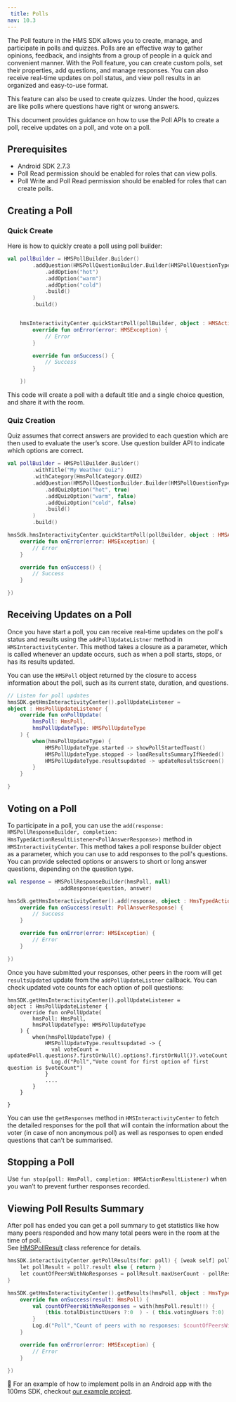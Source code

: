 ```yaml
---
 title: Polls
nav: 10.3
---
```


The Poll feature in the HMS SDK allows you to create, manage, and participate in polls and quizzes. Polls are an effective way to gather opinions, feedback, and insights from a group of people in a quick and convenient manner. With the Poll feature, you can create custom polls, set their properties, add questions, and manage responses. You can also receive real-time updates on poll status, and view poll results in an organized and easy-to-use format.

This feature can also be used to create quizzes. Under the hood, quizzes are like polls where questions have right or wrong answers.

This document provides guidance on how to use the Poll APIs to create a poll, receive updates on a poll, and vote on a poll.


## Prerequisites

- Android SDK 2.7.3
- Poll Read permission should be enabled for roles that can view polls.
- Poll Write and Poll Read permission should be enabled for roles that can create polls.

## Creating a Poll

### Quick Create

Here is how to quickly create a poll using poll builder:

```kotlin
val pollBuilder = HMSPollBuilder.Builder()
        .addQuestion(HMSPollQuestionBuilder.Builder(HMSPollQuestionType.singleChoice)
            .addOption("hot")
            .addOption("warm")
            .addOption("cold")
            .build()
        )
        .build()


    hmsInteractivityCenter.quickStartPoll(pollBuilder, object : HMSActionResultListener {
        override fun onError(error: HMSException) {
            // Error
        }

        override fun onSuccess() {
            // Success
        }

    })
```

This code will create a poll with a default title and a single choice question, and share it with the room. 


### Quiz Creation

Quiz assumes that correct answers are provided to each question which are then used to evaluate the user’s score. Use question builder API to indicate which options are correct.

```kotlin
val pollBuilder = HMSPollBuilder.Builder()
        .withTitle("My Weather Quiz")
        .withCategory(HmsPollCategory.QUIZ)
        .addQuestion(HMSPollQuestionBuilder.Builder(HMSPollQuestionType.singleChoice)
            .addQuizOption("hot", true)
            .addQuizOption("warm", false)
            .addQuizOption("cold", false)
            .build()
        )
        .build()

hmsSdk.hmsInteractivityCenter.quickStartPoll(pollBuilder, object : HMSActionResultListener {
    override fun onError(error: HMSException) {
        // Error
    }

    override fun onSuccess() {
        // Success
    }

})
```

## Receiving Updates on a Poll

Once you have start a poll, you can receive real-time updates on the poll's status and results using the `addPollUpdateListner` method in `HMSInteractivityCenter`. This method takes a closure as a parameter, which is called whenever an update occurs, such as when a poll starts, stops, or has its results updated.

You can use the `HMSPoll` object returned by the closure to access information about the poll, such as its current state, duration, and questions. 

```kotlin
// Listen for poll updates 
hmsSDK.getHmsInteractivityCenter().pollUpdateListener = 
object : HmsPollUpdateListener {
    override fun onPollUpdate(
        hmsPoll: HmsPoll,
        hmsPollUpdateType: HMSPollUpdateType
    ) {
        when(hmsPollUpdateType) {
            HMSPollUpdateType.started -> showPollStartedToast()
            HMSPollUpdateType.stopped -> loadResultsSummaryIfNeeded()
            HMSPollUpdateType.resultsupdated -> updateResultsScreen()
        }
    }

}
```

## Voting on a Poll

To participate in a poll, you can use the `add(response: HMSPollResponseBuilder, completion: HmsTypedActionResultListener<PollAnswerResponse>)` method in `HMSInteractivityCenter`. This method takes a poll response builder object as a parameter, which you can use to add responses to the poll's questions. You can provide selected options or answers to short or long answer questions, depending on the question type.

```kotlin
val response = HMSPollResponseBuilder(hmsPoll, null)
                .addResponse(question, answer)

hmsSdk.getHmsInteractivityCenter().add(response, object : HmsTypedActionResultListener<PollAnswerResponse>{
    override fun onSuccess(result: PollAnswerResponse) {
        // Success
    }

    override fun onError(error: HMSException) {
        // Error
    }

})
```

Once you have submitted your responses, other peers in the room will get `resultsUpdated` update from the `addPollUpdateListner` callback. You can check updated vote counts for each option of poll questions:

```kotlin{7-10}
hmsSDK.getHmsInteractivityCenter().pollUpdateListener = 
object : HmsPollUpdateListener {
    override fun onPollUpdate(
        hmsPoll: HmsPoll,
        hmsPollUpdateType: HMSPollUpdateType
    ) {
        when(hmsPollUpdateType) {
            HMSPollUpdateType.resultsupdated -> {
              val voteCount = updatedPoll.questions?.firstOrNull().options?.firstOrNull()?.voteCount
              Log.d("Poll","Vote count for first option of first question is $voteCount")
            }
            ....
        }
    }

}
```

You can use the `getResponses` method in `HMSInteractivityCenter` to fetch the detailed responses for the poll that will contain the information about the voter (in case of non anonymous poll) as well as responses to open ended questions that can’t be summarised. 

## Stopping a Poll

Use `fun stop(poll: HmsPoll, completion: HMSActionResultListener)` when you wan’t to prevent further responses recorded.

## Viewing Poll Results Summary

After poll has ended you can get a poll summary to get statistics like how many peers responded and how many total peers were in the room at the time of poll.  
See [HMSPollResult](/api-reference/android/v2/documentation/hmssdk/hmspollresult) class reference for details.

```kotlin
hmsSDK.interactivityCenter.getPollResults(for: poll) { [weak self] poll, error in
	let pollResult = poll?.result else { return }
	let countOfPeersWithNoResponses = pollResult.maxUserCount - pollResult.userCount
}

hmsSDK.getHmsInteractivityCenter().getResults(hmsPoll, object : HmsTypedActionResultListener<HmsPoll> {
    override fun onSuccess(result: HmsPoll) {
        val countOfPeersWithNoResponses = with(hmsPoll.result!!) {
            (this.totalDistinctUsers ?:0  ) - ( this.votingUsers ?:0)
        }
        Log.d("Poll","Count of peers with no responses: $countOfPeersWithNoResponses")
    }

    override fun onError(error: HMSException) {
        // Error
    }

})
```

👀 For an example of how to implement polls in an Android app with the 100ms SDK, checkout [our example project](https://github.com/100mslive/100ms-android/commit/f0a7f0d0029bb007cc0412ea2b05f8a330aee0c6).
